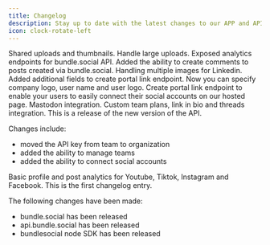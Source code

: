 ```yaml
---
title: Changelog
description: Stay up to date with the latest changes to our APP and API.
icon: clock-rotate-left
---
```


<Update label="2025-06-02">
Shared uploads and thumbnails.
</Update>

<Update label="2025-05-30">
Handle large uploads.
</Update>

<Update label="2025-05-01">
Exposed analytics endpoints for bundle.social API.
</Update>

<Update label="2025-04-30">
Added the ability to create comments to posts created via bundle.social.
</Update>

<Update label="2025-03-07">
Handling multiple images for Linkedin.
</Update>

<Update label="2025-02-07">
Added additional fields to create portal link endpoint. Now you can specify company logo, user name and user logo.
</Update>

<Update label="2025-02-01">
Create portal link endpoint to enable your users to easily connect their social accounts on our hosted page.
</Update>

<Update label="2024-11-25">
Mastodon integration.
</Update>

<Update label="2024-11-20">
Custom team plans, link in bio and threads integration.
</Update>

<Update label="2024-09-22">
This is a release of the new version of the API.

Changes include:
- moved the API key from team to organization
- added the ability to manage teams
- added the ability to connect social accounts
</Update>

<Update label="2024-08-07">
Basic profile and post analytics for Youtube, Tiktok, Instagram and Facebook.
</Update>

<Update label="2024-07-18">
This is the first changelog entry.

The following changes have been made:
- bundle.social has been released
- api.bundle.social has been released
- bundlesocial node SDK has been released
</Update>
